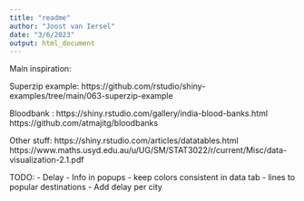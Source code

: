 ```yaml
---
title: "readme"
author: "Joost van Iersel"
date: "3/6/2023"
output: html_document
---
```



Main inspiration: 

Superzip example:
https://github.com/rstudio/shiny-examples/tree/main/063-superzip-example

Bloodbank :
https://shiny.rstudio.com/gallery/india-blood-banks.html
https://github.com/atmajitg/bloodbanks

Other stuff:
https://shiny.rstudio.com/articles/datatables.html
https://www.maths.usyd.edu.au/u/UG/SM/STAT3022/r/current/Misc/data-visualization-2.1.pdf


TODO:
- Delay
- Info in popups
- keep colors consistent in data tab
- lines to popular destinations
- Add delay per city
